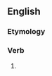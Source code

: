 ==English==

===Etymology===
{{suffix|en|add|eth|nocat=1}}

===Verb===
{{head|en|verb form}}

# {{en-archaic third-person singular of|add}}